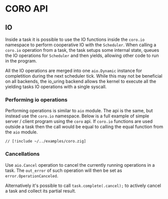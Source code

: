 # CORO API

## IO

Inside a task it is possible to use the IO functions inside the `coro.io` namespace to perform cooperative
IO with the `Scheduler`. When calling a `coro.io` operation from a task, the task setups some internal state,
queues the IO operations for `Scheduler` and then yields, allowing other code to run in the program.

All the IO operations are merged into one `aio.Dynamic` instance for completition during the next scheduler tick.
While this may not be beneficial on all backends, the io_uring backend allows the kernel to execute all
the yielding tasks IO operations with a single syscall.

### Performing io operations

Performing operations is similar to `aio` module. The api is the same, but instead use the `coro.io` namespace.
Below is a full example of simple server / client program using the `coro` api. If `coro.io` functions are used
outside a task then the call would be equal to calling the equal function from the `aio` module.

```zig
// [!include ~/../examples/coro.zig]
```

### Cancellations

Use `aio.Cancel` operation to cancel the currently running operations in a task.
The `out_error` of such operation will then be set as `error.OperationCanceled`.

Alternatively it's possible to call `task.complete(.cancel);` to actively cancel a task and collect its partial result.
